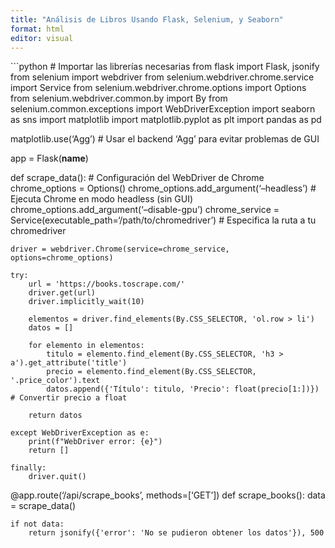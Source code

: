 ```yaml
---
title: "Análisis de Libros Usando Flask, Selenium, y Seaborn"
format: html
editor: visual
---
```


```python
# Importar las librerías necesarias
from flask import Flask, jsonify
from selenium import webdriver
from selenium.webdriver.chrome.service import Service
from selenium.webdriver.chrome.options import Options
from selenium.webdriver.common.by import By
from selenium.common.exceptions import WebDriverException
import seaborn as sns
import matplotlib
import matplotlib.pyplot as plt
import pandas as pd

matplotlib.use('Agg')  # Usar el backend 'Agg' para evitar problemas de GUI

app = Flask(__name__)

def scrape_data():
    # Configuración del WebDriver de Chrome
    chrome_options = Options()
    chrome_options.add_argument('--headless')  # Ejecuta Chrome en modo headless (sin GUI)
    chrome_options.add_argument('--disable-gpu')
    chrome_service = Service(executable_path='/path/to/chromedriver')  # Especifica la ruta a tu chromedriver
    
    driver = webdriver.Chrome(service=chrome_service, options=chrome_options)
    
    try:
        url = 'https://books.toscrape.com/'
        driver.get(url)
        driver.implicitly_wait(10)
        
        elementos = driver.find_elements(By.CSS_SELECTOR, 'ol.row > li')
        datos = []

        for elemento in elementos:
            titulo = elemento.find_element(By.CSS_SELECTOR, 'h3 > a').get_attribute('title')
            precio = elemento.find_element(By.CSS_SELECTOR, '.price_color').text
            datos.append({'Título': titulo, 'Precio': float(precio[1:])})  # Convertir precio a float

        return datos

    except WebDriverException as e:
        print(f"WebDriver error: {e}")
        return []

    finally:
        driver.quit()

@app.route('/api/scrape_books', methods=['GET'])
def scrape_books():
    data = scrape_data()
    
    if not data:
        return jsonify({'error': 'No se pudieron obtener los datos'}), 500
    

